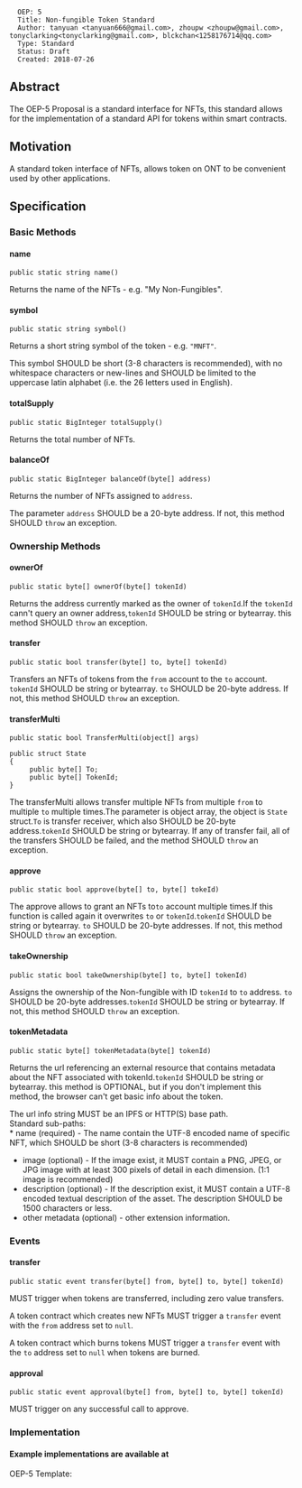 <pre>
  OEP: 5
  Title: Non-fungible Token Standard
  Author: tanyuan <tanyuan666@gmail.com>, zhoupw <zhoupw@gmail.com>, tonyclarking<tonyclarking@gmail.com>, blckchan<1258176714@qq.com>
  Type: Standard
  Status: Draft
  Created: 2018-07-26
</pre>

==Abstract==

The OEP-5 Proposal is a standard interface for NFTs, this standard allows for the implementation of a standard API for tokens within smart contracts.

==Motivation==

A standard token interface of NFTs, allows token on ONT to be convenient used by other applications.

==Specification==

===Basic Methods===

====name====

<pre>
public static string name()
</pre>

Returns the name of the NFTs - e.g. "My Non-Fungibles".

====symbol====

<pre>
public static string symbol()
</pre>

Returns a short string symbol of the token - e.g. <code>"MNFT"</code>.

This symbol SHOULD be short (3-8 characters is recommended), with no whitespace characters or new-lines and SHOULD be limited to the uppercase latin alphabet (i.e. the 26 letters used in English).

====totalSupply====
<pre>
public static BigInteger totalSupply()
</pre>
Returns the total number of NFTs.

====balanceOf====

<pre>
public static BigInteger balanceOf(byte[] address)
</pre>

Returns the number of NFTs assigned to <code>address</code>.

The parameter <code>address</code> SHOULD be a 20-byte address. If not, this method SHOULD <code>throw</code> an exception.

===Ownership Methods===
==== ownerOf====
<pre>
public static byte[] ownerOf(byte[] tokenId)
</pre>
Returns the address currently marked as the owner of <code>tokenId</code>.If the <code>tokenId</code> cann't query an owner address,<code>tokenId</code> SHOULD be string or bytearray.
this method SHOULD <code>throw</code> an exception.

====transfer====
<pre>
public static bool transfer(byte[] to, byte[] tokenId)
</pre>

Transfers an NFTs of tokens from the <code>from</code> account to the <code>to</code> account.
<code>tokenId</code> SHOULD be string or bytearray.
<code>to</code> SHOULD be 20-byte address. If not, this method SHOULD <code>throw</code> an exception.

====transferMulti====
<pre>
public static bool TransferMulti(object[] args)

public struct State
{
     public byte[] To;
     public byte[] TokenId;
}
</pre>

The transferMulti allows transfer multiple NFTs from multiple <code>from</code> to multiple <code>to</code> multiple times.The parameter is object array, the object is <code>State</code> struct.<code>To</code> is transfer receiver, which
also SHOULD be 20-byte address.<code>tokenId</code> SHOULD be string or bytearray. If any of transfer fail, all of the transfers SHOULD be failed, and the method SHOULD <code>throw</code> an exception.


====approve====
<pre>
public static bool approve(byte[] to, byte[] tokeId)
</pre>

The approve allows to grant an NFTs to<code>to</code> account multiple times.If this function is called again it overwrites <code>to</code> or <code>tokenId</code>.<code>tokenId</code> SHOULD be string or bytearray.
<code>to</code> SHOULD be 20-byte addresses. If not, this method SHOULD <code>throw</code> an exception.

====takeOwnership====
<pre>
public static bool takeOwnership(byte[] to, byte[] tokenId)
</pre>
Assigns the ownership of the Non-fungible with ID <code>tokenId</code> to <code>to</code> address. <code>to</code> SHOULD be 20-byte addresses.<code>tokenId</code> SHOULD be string or bytearray. If not, this method SHOULD <code>throw</code> an exception.

====tokenMetadata====
<pre>
public static byte[] tokenMetadata(byte[] tokenId)
</pre>
Returns the url referencing an external resource that contains metadata about the NFT associated with tokenId.<code>tokenId</code> SHOULD be string or bytearray. this method is OPTIONAL, but if you don't implement this method, the browser can't get basic info about the token.

The url info string MUST be an IPFS or HTTP(S) base path.<br/>
Standard sub-paths:<br/>
* name (required) - The name contain the UTF-8 encoded name of specific NFT, which SHOULD be short (3-8 characters is recommended)
* image (optional) - If the image exist, it MUST contain a PNG, JPEG, or JPG image with at least 300 pixels of detail in each dimension. (1:1 image is recommended)
* description (optional) - If the description exist, it MUST contain a UTF-8 encoded textual description of the asset. The description SHOULD be 1500 characters or less.
* other metadata (optional) - other extension information.

===Events===
====transfer====
<pre>
public static event transfer(byte[] from, byte[] to, byte[] tokenId)
</pre>
MUST trigger when tokens are transferred, including zero value transfers.

A token contract which creates new NFTs MUST trigger a <code>transfer</code> event with the <code>from</code> address set to <code>null</code>.

A token contract which burns tokens MUST trigger a <code>transfer</code> event with the <code>to</code> address set to <code>null</code> when tokens are burned.

====approval====
<pre>
public static event approval(byte[] from, byte[] to, byte[] tokenId)
</pre>
MUST trigger on any successful call to approve.

===Implementation===
====Example implementations are available at====
OEP-5 Template:
